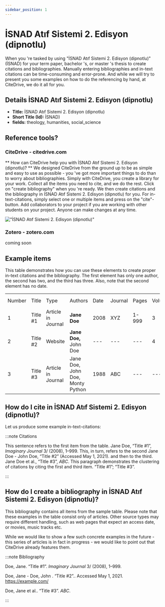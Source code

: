 ```yaml
---
sidebar_position: 1
---
```


# İSNAD Atıf Sistemi 2. Edisyon (dipnotlu)

When you 're tasked by using "İSNAD Atıf Sistemi 2. Edisyon (dipnotlu)" (İSNAD) for your term paper, bachelor 's, or master 's thesis to create citations and bibliographies.
Manually entering bibliographies and in-text citations can be time-consuming and error-prone. And while we will try to present you some examples on how to do the referencing by hand, at CiteDrive, we do it all for you.

## Details  İSNAD Atıf Sistemi 2. Edisyon (dipnotlu)
* **Title:** İSNAD Atıf Sistemi 2. Edisyon (dipnotlu)
* **Short Title (Id):** İSNAD)
* **fields:** theology, humanities, social_science

## Reference tools?
### CiteDrive - citedrive.com
** How can CiteDrive help you with İSNAD Atıf Sistemi 2. Edisyon (dipnotlu)? **
We designed CiteDrive from the ground up to be as simple and easy to use as possible - you 've got more important things to do than to worry about bibliographies. Simply with CiteDrive, you create a library for your work. Collect all the items you need to cite, and we do the rest. Click on "create bibliography" when you 're ready. We then create citations and the bibliography in İSNAD Atıf Sistemi 2. Edisyon (dipnotlu) for you. For in-text-citations, simply select one or multiple items and press on the "cite"-button. Add collaborators to your project if you are working with other students on your project. Anyone can make changes at any time.


!["İSNAD Atıf Sistemi 2. Edisyon (dipnotlu)"](images/isnad-atf-sistemi-2-edisyon-dipnotlu.svg "Choose İSNAD Atıf Sistemi 2. Edisyon (dipnotlu) in the CiteDrive App")

### Zotero - zotero.com

coming soon

## Example items

This table demonstrates how you can use these elements to create proper in-text citations and the bibliography. The first element has only one author, the second has two, and the third has three. Also, note that the second element has no date.


<table>
  <tr>
   <td>Number
   </td>
   <td>Title
   </td>
   <td>Type
   </td>
   <td>Authors
   </td>
   <td>Date
   </td>
   <td>Journal
   </td>
   <td>Pages
   </td>
   <td>Volume
   </td>
   <td>Issue
   </td>
   <td>Access Date
   </td>
  </tr>
  <tr>
   <td>1
   </td>
   <td>Title #1
   </td>
   <td>Article in Journal
   </td>
   <td><strong>Jane Doe</strong>
   </td>
   <td>2008
   </td>
   <td>XYZ
   </td>
   <td>1-999
   </td>
   <td>3
   </td>
   <td>2
   </td>
   <td>--
   </td>
  </tr>
  <tr>
   <td>
2
   </td>
   <td>Title #2
   </td>
   <td>Website
   </td>
   <td><strong>Jane Doe, </strong>John Doe
   </td>
   <td>---
   </td>
   <td>---
   </td>
   <td>---
   </td>
   <td>4
   </td>
   <td>---
   </td>
   <td>2020-05-01
   </td>
  </tr>
  <tr>
   <td>3
   </td>
   <td>Title #3
   </td>
   <td>Article in Journal
   </td>
   <td>Jane Doe, John Doe, Monty Python
   </td>
   <td>1988
   </td>
   <td>ABC
   </td>
   <td>---
   </td>
   <td>---
   </td>
   <td>16
   </td>
   <td>---
   </td>
  </tr>
</table>



## How do I cite in  İSNAD Atıf Sistemi 2. Edisyon (dipnotlu)?

Let us produce some example in-text-citations:

:::note Citations


This sentence refers to the first item from the table. Jane Doe, “Title #1”, <i>Imaginary Journal</i> 3/ (2008), 1–999. This, in turn, refers to the second Jane Doe - John  Doe, “Title #2”  (Accessed May 1, 2021).
and then to the third.  Jane Doe et al., “Title #3”, <i>ABC</i>.
This paragraph demonstrates the clustering of citations by citing the first and third item. “Title #1”; “Title #3”.

:::

## How do I create a bibliography in İSNAD Atıf Sistemi 2. Edisyon (dipnotlu)?

This bibliography contains all items from the sample table. Please note that these examples in the table consist only of articles. Other source types may require different handling, such as web pages that expect an access date, or movies, music tracks etc.

While we would like to show a few such concrete examples in the future - this series of articles is in fact in progress - we would like to point out that CiteDrive already features them.

:::note Bibliography

Doe, Jane. “Title #1”. <i>Imaginary Journal</i> 3/ (2008), 1–999.

Doe, Jane - Doe, John . “Title #2”.. Accessed May 1, 2021. https://example.com/

Doe, Jane et al.. “Title #3”. <i>ABC</i>.



:::


        
